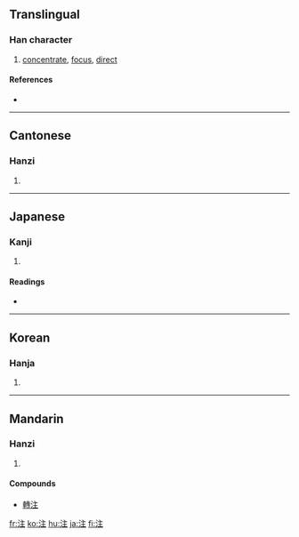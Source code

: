 {{also|註}}
==Translingual==

===Han character===
{{Han char|rn=85|rad=水|as=05|sn=8|four=3011<sub>4</sub>|canj=水卜土 (EYG)|ids=⿰[[氵]][[主]]}}

# [[concentrate]], [[focus]], [[direct]]

====References====
* {{Han ref|kx=0618.050|dkj=17316|dj=1013.030|hdz=31592.010|uh=6CE8|ud=27880|bh=AA60|bd=43616}}

----

==Cantonese==

===Hanzi===
{{yue-hanzi|jyut=|y=jyu3}}

# {{defn|Cantonese}}

----

==Japanese==

===Kanji===
{{ja-kanji|grade=3|rs=水05}}

# {{defn|Japanese}}

====Readings====
* {{ja-readings|on=[[ちゅう]] (chū)|kun=[[そそぐ]] (sosogu)}}

----

==Korean==

===Hanja===
{{ko-hanja|hangeul=[[주]]|eumhun=|rv=ju|mr=chu|y=cwu}}

# {{defn|Korean}}

----

==Mandarin==

===Hanzi===
{{cmn-hanzi|tra=註|pin=[[zhù]] ([[zhu4]])|wg=chu<sup>4</sup>}}

# {{defn|Mandarin}}

====Compounds====
* [[轉注]]

[[fr:注]]
[[ko:注]]
[[hu:注]]
[[ja:注]]
[[fi:注]]
